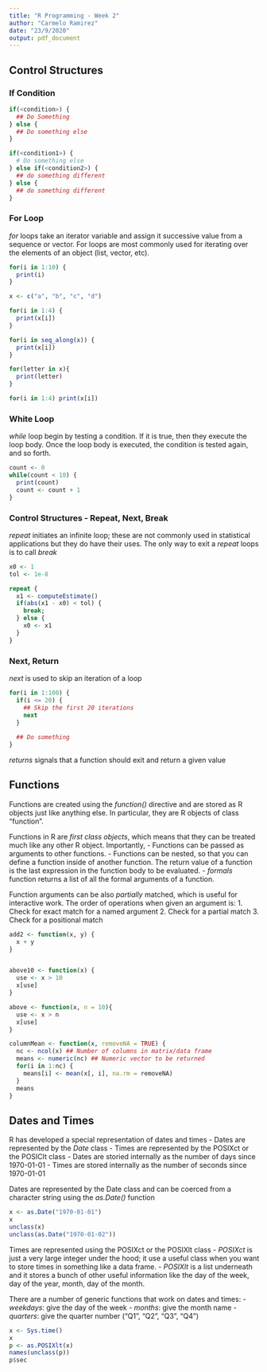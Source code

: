 ```yaml
---
title: "R Programming - Week 2"
author: "Carmelo Ramirez"
date: "23/9/2020"
output: pdf_document
---
```


## Control Structures

### If Condition
```R
if(<condition>) {
  ## Do Something
} else {
  ## Do something else
}

if(<condition1>) {
  # Do something else
} else if(<condition2>) {
  ## do something different
} else {
  ## do something different
}
```

### For Loop

_for_ loops take an iterator variable and assign it successive value from a sequence or vector. For loops are most commonly used for iterating over the elements of an object (list, vector, etc).

```R
for(i in 1:10) {
  print(i)
}

x <- c("a", "b", "c", "d")

for(i in 1:4) {
  print(x[i])
}

for(i in seq_along(x)) {
  print(x[i])
}

for(letter in x){
  print(letter)
}

for(i in 1:4) print(x[i])
```

### White Loop

_while_ loop begin by testing a condition. If it is true, then they execute the loop body. Once the loop body is executed, the condition is tested again, and so forth.

```R
count <- 0
while(count < 10) {
  print(count)
  count <- count + 1
}
```

### Control Structures - Repeat, Next, Break

_repeat_ initiates an infinite loop; these are not commonly used in statistical applications but they do have their uses. The only way to exit a _repeat_ loops is to call _break_

```R
x0 <- 1
tol <- 1e-8

repeat {
  x1 <- computeEstimate()
  if(abs(x1 - x0) < tol) {
    break;
  } else {
    x0 <- x1
  }
}
```
### Next, Return

_next_ is used to skip an iteration of a loop

```R
for(i in 1:100) {
  if(i <= 20) {
    ## Skip the first 20 iterations
    next
  }
  
  ## Do something
}
```

_returns_ signals that a function should exit and return a given value

## Functions

Functions are created using the _function()_ directive and are stored as R objects just like anything else. In particular, they are R objects of class "function".

Functions in R are _first class objects_, which means that they can be treated much like any other R object. Importantly,
- Functions can be passed as arguments to other functions.
- Functions can be nested, so that you can define a function inside of another function. The return value of a function is the last expression in the function body to be evaluated.
- _formals_ function returns a list of all the formal arguments of a function.

Function arguments can be also _partially_ matched, which is useful for interactive work. The order of operations when given an argument is:
1. Check for exact match for a named argument
2. Check for a partial match
3. Check for a positional match

```R
add2 <- function(x, y) {
  x + y
}


above10 <- function(x) {
  use <- x > 10
  x[use]
}

above <- function(x, n = 10){
  use <- x > n
  x[use]
}

columnMean <- function(x, removeNA = TRUE) {
  nc <- ncol(x) ## Number of columns in matrix/data frame
  means <- numeric(nc) ## Numeric vector to be returned
  for(i in 1:nc) {
    means[i] <- mean(x[, i], na.rm = removeNA)
  }
  means
}
```

## Dates and Times

R has developed a special representation of dates and times
- Dates are represented by the _Date_ class
- Times are represented by the POSIXct or the POSIClt class
- Dates are storied internally as the number of days since 1970-01-01
- Times are stored internally as the number of seconds since 1970-01-01

Dates are represented by the Date class and can be coerced from a character string using the _as.Date()_ function

```R
x <- as.Date("1970-01-01")
x
unclass(x)
unclass(as.Date("1970-01-02"))
```

Times are represented using the POSIXct or the POSIXlt class
- _POSIXct_ is just a very large integer under the hood; it use a useful class when you want to store times in something like a data frame.
- _POSIXlt_ is a list underneath and it stores a bunch of other useful information like the day of the week, day of the year, month, day of the month.

There are a number of generic functions that work on dates and times:
- _weekdays_: give the day of the week
- _months_: give the month name
- _quarters_: give the quarter number ("Q1", "Q2", "Q3", "Q4")

```R
x <- Sys.time()
x
p <- as.POSIXlt(x)
names(unclass(p))
p$sec
```
